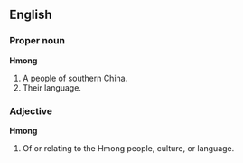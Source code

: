 ==English==
{{wikipedia}}
{{wikipediapar|Hmong language}}
===Proper noun===
'''Hmong'''
# A people of southern China.
# Their language.

===Adjective===
'''Hmong'''
# Of or relating to the Hmong people, culture, or language.